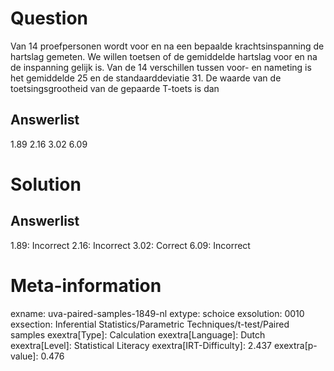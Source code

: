 Question
========

Van 14 proefpersonen wordt voor en na een bepaalde krachtsinspanning de
hartslag gemeten. We willen toetsen of de gemiddelde hartslag voor en na
de inspanning gelijk is. Van de 14 verschillen tussen voor- en nameting
is het gemiddelde 25 en de standaarddeviatie 31. De waarde van de
toetsingsgrootheid van de gepaarde T-toets is dan

Answerlist
----------

1.89
2.16
3.02
6.09

Solution
========

Answerlist
----------

1.89: Incorrect
2.16: Incorrect
3.02: Correct
6.09: Incorrect

Meta-information
================
exname: uva-paired-samples-1849-nl
extype: schoice
exsolution: 0010
exsection: Inferential Statistics/Parametric Techniques/t-test/Paired samples
exextra[Type]: Calculation
exextra[Language]: Dutch
exextra[Level]: Statistical Literacy
exextra[IRT-Difficulty]: 2.437
exextra[p-value]: 0.476
